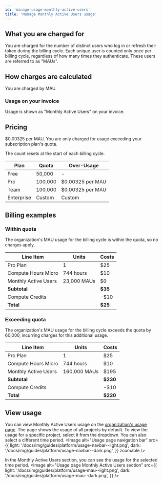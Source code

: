 ```yaml
---
id: 'manage-usage-monthly-active-users'
title: 'Manage Monthly Active Users usage'
---
```


## What you are charged for
You are charged for the number of distinct users who log in or refresh their token during the billing cycle. Each unique user is counted only once per billing cycle, regardless of how many times they authenticate. These users are referred to as "MAUs".

## How charges are calculated
You are charged by MAU.

### Usage on your invoice
Usage is shown as "Monthly Active Users" on your invoice.

## Pricing
$0.00325 per MAU. You are only charged for usage exceeding your subscription plan's quota.

<Admonition type="note">
  The count resets at the start of each billing cycle.
</Admonition>

| Plan       | Quota   | Over-Usage       |
|------------|---------|------------------|
| Free       | 50,000  | -                |
| Pro        | 100,000 | $0.00325 per MAU |
| Team       | 100,000 | $0.00325 per MAU |
| Enterprise | Custom  | Custom           |

## Billing examples
### Within quota
The organization's MAU usage for the billing cycle is within the quota, so no charges apply.

| Line Item            | Units       | Costs   |
|----------------------|-------------|---------|
| Pro Plan             | 1           | $25     |
| Compute Hours Micro  | 744 hours   | $10     |
| Monthly Active Users | 23,000 MAUs | $0      |
| **Subtotal**         |             | **$35** |
| Compute Credits      |             | -$10    |
| **Total**            |             | **$25** |

### Exceeding quota
The organization's MAU usage for the billing cycle exceeds the quota by 60,000, incurring charges for this additional usage.

| Line Item            | Units        | Costs    |
|----------------------|--------------|----------|
| Pro Plan             | 1            | $25      |
| Compute Hours Micro  | 744 hours    | $10      |
| Monthly Active Users | 160,000 MAUs | $195     |
| **Subtotal**         |              | **$230** |
| Compute Credits      |              | -$10     |
| **Total**            |              | **$220** |

## View usage
You can view Monthly Active Users usage on the [organization's usage page](https://supabase.com/dashboard/org/_/usage). The page shows the usage of all projects by default. To view the usage for a specific project, select it from the dropdown. You can also select a different time period.
<Image
  alt="Usage page navigation bar"
  src={{
    light: '/docs/img/guides/platform/usage-navbar--light.png',
    dark: '/docs/img/guides/platform/usage-navbar--dark.png',
  }}
  zoomable
/>

In the Monthly Active Users section, you can see the usage for the selected time period.
<Image
  alt="Usage page Monthly Active Users section"
  src={{
    light: '/docs/img/guides/platform/usage-mau--light.png',
    dark: '/docs/img/guides/platform/usage-mau--dark.png',
  }}
/>